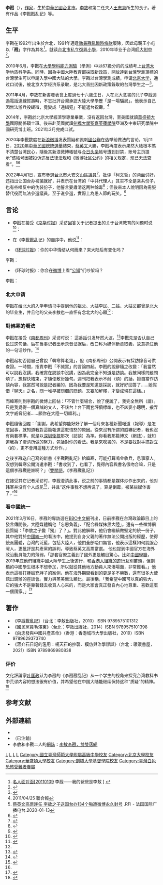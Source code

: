 {{POV|time=2010-12-06T12:11:46+00:00 }}
{{Infobox writer <!-- see Template:Infobox writer -->
| 图像     = <!-- Use only free-licenced images which meet WP:NFCC -->Replace this image male.svg
| 图像大小 = 220px
| 图像说明 = 
| 姓名     = 李戡
| 字       = 
| 号       = 
| 笔名     = 
| 原名     = 
| 出生     = {{birth date and age|1992|8|3}}
| 出生地点 = {{TWN}}[[臺北市|臺北市]]
| 逝世     = <!--卒年在前生年在后{{death date and age|YYYY|MM|DD|YYYY|MM|DD}} 或{{Death year and age| }}-->
| 逝世地点 = 
| 职业     = [[作家|作家]]、[[政治人物|政治人物]]
| 国籍     = {{ROC}}
| 种族     = 
| 公民权   = 
| 教育程度 = [[博士班|博士班]]
| 母校     = [[劍橋大學聖嘉芙蓮學院|劍橋大學聖嘉芙蓮學院]]亞洲及中東研究學院中國研究博士班<br>[[華盛頓大學|華盛頓大學]]國際關係碩士<br>[[北京大學|北京大學]]經濟學學士<br>[[國立臺灣師範大學附屬高級中學|國立臺灣師範大學附屬高級中學]]
| 创作时期 = 2007年至今
| 体裁     = [[杂文|杂文]]
| 主题     = 
| 文学运动 = 
| 代表作   = 《[[李戡戡乱记|李戡戡乱记]]》<br>《[[國民黨員毛澤東|國民黨員毛澤東]]》
| 父母     = 父亲：[[李敖|李敖]]<br>母亲：[[王志慧|王志慧]]
| 配偶     =  <!--{{marriage|姓名|年份}} -->
| 伴侣     = 
| 子女     = 
| 亲属     = 异母之姐：[[李文_(作家)|李文]]<br/>妹妹：李谌
| 受影响于 = 李敖
| 施影响于 = 
| 奖项     = <!--  {{Awards|award= |year= |title= }} -->
| 官方网   = <!--  {{URL|website}} -->
| 签名     =  <!--不需要加[[file:|128px]] -->
}}
'''李戡'''（{{bd|1992年|8月3日|catIdx=李}}），[[作家|作家]]，生於[[中華民國|中華民國]][[台北市|台北市]]。[[李敖|李敖]]和第二任夫人[[王志慧|王志慧]]所生的長子。著有作品《李戡戡乱记》等。

==生平==
李戡在1992年出生於台北，1991年適逢[[動員戡亂臨時條款|動員戡亂臨時條款]]廢除，因此母親王小屯以「'''戡'''」字作為其名<ref>[http://www.myuubox.com/fangtan/mrmdm/4540-20110109 名人面对面[20110109] 李戡——我的爸爸是李敖 ] {{webarchive|url=https://web.archive.org/web/20110112160009/http://www.myuubox.com/fangtan/mrmdm/4540-20110109 |date=2011-01-12 }}</ref>。就读[[台北市|台北市]][[臺北市私立復興實驗高級中學|私立復興小學]]，2010年毕业于台湾[[國立臺灣師範大學附屬高級中學|師大附中]]<ref>{{cite web|title=《李戡戡亂記》批台灣教育，此亦為李勘盡畢生之力自稱作家之著作，在台灣飽受批評。 李敖讚：兒子比我可怕！|url=http://www.nownews.com/2010/07/07/11490-2623133.htm|publisher=今日新聞網|date=2010年7月7日|accessdate=2010年9月12日|archive-date=2013年9月28日|archive-url=https://web.archive.org/web/20130928105759/http://www.nownews.com/2010/07/07/11490-2623133.htm|dead-url=yes}}</ref>。

2010年6月，李戡在[[大學學科能力測驗|大學學科能力測驗]]（學測）中以67級分的的成绩考上[[台湾大学|台湾大学]]地质科学系。同時，因為中國大陸教育部採取新政策，開放達到台灣學測頂標的台灣學生可以申請入學中國大陆的大學。李戡以台灣學測成績，申请[[北京大学|北京大学]]，通过口试後，被北京大学经济系录取，是北大首批因新政策錄取的台灣學生之一<ref name="大公报">{{cite web|title=李敖之子李戡北大报到|url=http://www.takungpao.com/tw/twyw/1361761.html|publisher=大公报|date=2010年9月2日|accessdate=2010年9月12日|deadurl=yes|archiveurl=https://web.archive.org/web/20100910101750/http://www.takungpao.com/tw/twyw/1361761.html|archivedate=2010年9月10日}}</ref>。

2011年4月，李敖在新書發表會上度過七十六歲生日，人在北大念書的兒子李戡透過電話連線賀壽時，不忘批評台灣承認大陸大學學歷「是一場騙局」。他表示自己因無法辦兵役[[緩徵|緩徵]]，竟變成「通緝犯」不能返台祝壽。<ref> 2011/04/25 聯合報 </ref>

2014年，李戡於北京大學經濟學專業畢業，沒有返回台灣，至美國就讀[[華盛頓大學|華盛頓大學]]國際關係碩士班。後來赴英國就讀[[劍橋大學聖嘉芙蓮學院|劍橋大學聖嘉芙蓮學院]]亞洲及中東研究學院中國研究博士班。2021年3月完成口試。

2020年李戡数度在[[新浪微博|新浪微博]]发表質疑和諷刺[[國台辦|國台辦]]在选举前做法的言论，1月11日，[[2020年中華民國總統選舉|2020年中華民國總統選舉]]結束，[[蔡英文|蔡英文]]大勝，李戡再度表示果然大陆根本搞不清楚台湾民心，隨後其新浪微博帳號与[[今日头条|今日头条]]帳号遭到封禁，账号主页提示“该帳号因被投诉违反法律法规和《微博社区公约》的相关规定，现已无法查看”。<ref>[http://www.rfi.fr/cn/%E4%B8%AD%E5%9B%BD/20200113-%E8%94%A1%E8%8B%B1%E6%96%87%E9%AB%98%E7%A5%A8%E8%BF%9E%E4%BB%BB-%E6%9D%8E%E6%95%96%E4%B9%8B%E5%AD%90%E9%80%81%E5%9B%BD%E5%8F%B0%E5%8A%9E134%E4%B8%AA%E5%95%AA%E9%81%AD%E5%BE%AE%E5%8D%9A%E6%B0%B8%E4%B9%85%E5%B0%81%E5%8F%B7 蔡英文高票连任 李敖之子送国台办134个啪遭微博永久封号] {{Wayback|url=http://www.rfi.fr/cn/%E4%B8%AD%E5%9B%BD/20200113-%E8%94%A1%E8%8B%B1%E6%96%87%E9%AB%98%E7%A5%A8%E8%BF%9E%E4%BB%BB-%E6%9D%8E%E6%95%96%E4%B9%8B%E5%AD%90%E9%80%81%E5%9B%BD%E5%8F%B0%E5%8A%9E134%E4%B8%AA%E5%95%AA%E9%81%AD%E5%BE%AE%E5%8D%9A%E6%B0%B8%E4%B9%85%E5%B0%81%E5%8F%B7 |date=20200214181504 }}.RFI - 法国国际广播电台.2020-01-13</ref><ref>{{Cite web|title=李戡諷國台辦「哭暈在廁所」 微博帳號竟「被消失」|url=https://news.ltn.com.tw/news/politics/breakingnews/3038107|accessdate=|author=|date=2020-01-12|publisher=自由時報電子報|archive-date=2020-01-13|archive-url=https://web.archive.org/web/20200113164520/https://news.ltn.com.tw/news/politics/breakingnews/3038107|dead-url=no}}</ref>

2022年4月1日，宣布參選[[台北市|台北市]]大安文山區[[台北市議員|議員]]<ref>{{cite web|title=李敖之子李戡宣布「先選北市議員後選立委！」　連高嘉瑜都來讚聲：唯一支持|url=https://tw.appledaily.com/politics/20220401/E3R6DQQ7RZFA3MSHUHQ3AHGGVY/|publisher=蘋果日報|date=2022年4月1日|accessdate=2022-04-01|deadurl=yes|archiveurl=https://web.archive.org/web/20220401183528/https://tw.appledaily.com/politics/20220401/E3R6DQQ7RZFA3MSHUHQ3AHGGVY/|archivedate=2022年4月1日}}</ref>，批评「柯文哲」的两面讨好，还指出让国台办被骗就好，并表示在台湾的「中共代理人」其实不全是亲共份子，也有些唱反中的伪装份子，他誓言要肅清这两种餘毒<ref>{{cite web|title=李戡宣布選北市議員 誓言肅清柯文哲餘毒、抓光「中共代理人」|url=https://news.ltn.com.tw/news/politics/breakingnews/3879628|publisher=|date=2022年4月1日|accessdate=2022-05-01|archive-date=2022-06-17|archive-url=https://web.archive.org/web/20220617043814/https://news.ltn.com.tw/news/politics/breakingnews/3879628}}</ref>；但後來本人說明因為需服替代役而無法參選議員，至于说參選，實際上為愚人節的玩笑。<ref>{{cite web|title=李戡選市議員愚人 簡舒培鬆了一口氣|url=https://ent.ltn.com.tw/amp/news/breakingnews/3880977|publisher=自由時報|date=2022年4月3日|accessdate=2022-04-03|deadurl=yes|archiveurl=https://web.archive.org/web/20220614035426/https://ent.ltn.com.tw/amp/news/breakingnews/3880977|archivedate=2022年6月14日}}</ref>

==言论==
* 李戡在接受《[[京华时报|京华时报]]》采访回答关于记者提出的关于台湾教育的问题时说<ref name="京华时报">{{cite web|title=李敖之子李戡：父亲的光环是正面压力(图)|publisher=京华时报|author=周逸梅|url=http://learning.sohu.com/20100831/n274610683.shtml|date=2010年8月31日|accessdate=2010年9月12日|archive-date=2019年6月8日|archive-url=https://web.archive.org/web/20190608015154/http://learning.sohu.com/20100831/n274610683.shtml|dead-url=no}}</ref>：

{{cquote 3|国文课不好好学习文言文，不介绍大陆和外国那些大气的好作品，老是学台湾的三流文学。数学教得越来越简单，我还特地买过大陆的教材对比，台湾简单得不像话。历史更加是这样，受台独思想的影响，史观混乱，脱离中国史，只讲台湾史。}}

* 在《李戡戡乱记》的自序中，他说<ref>{{cite book|author=李戡|title=李戡戡亂記|publisher=李敖出版社|ISBN=9575101316|date=2010年7月26日}}</ref>：
{{cquote 3|过去[[中国国民党|国民党]]教出部分头脑不清的中国人，现在[[台湾民主进步党|民进党]]培养出一群仇视中国的“外国人”。}}

* 《[[环球时报|环球时报]]》：你的中华情结从何而来？来大陆后有变化吗？
 
李戡：{{cquote 3|从小父亲就教育我们是[[中国|中国]]人，在台湾像我们家这样的人确实不多。我们每个人都不应该因为一些身边的不如意而影响自己对国家的热爱，这个国家肯定有很多问题，但我们应该做的是去改进它，而不是整天去谩骂和抱怨。}}

*《环球时报》：你会在[[微博|微博]]上看“[[公知|公知]]”们吵架吗？
 
李戡：{{cquote 3|我对微博上的骂战都不感兴趣，也不去谈论一些公共话题。我很看不起少部分“公知”，他们动不动就讲什么“中国在台湾”，这种话讲得很没意思，实际上他们根本不懂台湾，他们以为台湾人素质好是因为保存了[[中国传统文化|中国传统文化]]，其实那是日本殖民统治的影响。他们以为台湾政治有多好，但你去台湾民间问一问，没多少人这样认为。

[[台湾民主进步党|民进党]]更没资格来[[中国大陆|大陆]]说教，他们想塑造一种形象——我们是[[中国国民党|国民党]]的反对派，是我们把台湾弄成现在的自由民主，所以我们来教你们[[中国大陆|大陆]]。其实这种行为挺不要脸的，他们在台湾严重打压那种[[中国统一|统一]]的意见，一说“统一”就恨不得群起而攻之，他们根本没有资格谈论言论自由。他们来大陆这边说教，大陆“公知”就捧他们，其实这两批人头脑都不好，根本没有理性思考。我都是用一种看笑话的心态看他们。}}

===北大申请===
李戡在给北大的入学申请书中提到他的祖父、大姑李民、二姑、大姑丈都曾是北大的毕业生，并且他的父亲李敖也一直怀有念北大的心願<ref name="大公报" />：
{{cquote 3|我的父亲李敖困于台湾六十年，以未念北大为憾，我愿意能超越这六十年的海峡，衔接这一心願。}}

===對韩寒的看法===
李戡在接受《[[南都周刊|南都周刊]]》采访时说：
{{cquote 3|[[韩寒|韩寒]]算老几啊？他连大学都考不上，连大学都没有念过，这种没念过什么书的人，我估计他也没读过什么经史子集，是只会玩赛车的人。最近很多媒体问我对他怎么看，我都回答烦了。}}
這番話引发轩然大波。<ref>{{cite web|url=http://www.nbweekly.com/Print/Article/10943_0.shtml|title=我是李敖儿子，做什么韩寒第二|work=南都周刊|date=2010年8月18日|accessdate=2010年9月12日|deadurl=yes|archiveurl=https://web.archive.org/web/20100822131421/http://www.nbweekly.com/print/article/10943_0.shtml|archivedate=2010年8月22日}}</ref>李戡先是否认自己说过这句话，后在当事记者出示录音证据后，改口称为媒体斷章取義，故意抓住他的一句话炒作。<ref name="新华网">{{cite web |url=http://news.xinhuanet.com/edu/2010-08/24/c_12480056.htm |title=是记者乱编还是李戡撒谎 韩寒李敖之子“杠”上了 |work=[[新华网|新华网]] |date=2010-08-24 |access-date=2010-09-14 |archive-date=2010-10-05 |archive-url=https://web.archive.org/web/20101005052422/http://news.xinhuanet.com/edu/2010-08/24/c_12480056.htm |dead-url=no }}</ref>

李戡起初否認自己曾說「韓寒算老幾」，但《南都周刊》公開表示有採訪錄音可供查證。一時間，指責李戡「不誠實」的言論四起。李戡的說辭隨之改變：「我當然可以說我沒講，我確實在訪談中沒講，因為我完全不知道是訪談。我被同樣問題問煩了，想趕快結束，才隨便敷衍幾句。週刊把我表示不耐（煩）的話，擅自當作訪談內容，我當然可說是記者編的，因為我要是知道是採訪，就好好回答了……她假借『聊天』之名，問一堆早被問爛的問題，又妄加解釋，才變成現在這樣。」 

而韓寒則到李戡的微博上回帖：「不管什麼場合，說了便說了，我完全無所（謂）。只是我覺得一個真誠的文人，不該台上台下兩套評價標準，也不該耍小聰明，搬弄文字威脅記者……願你在大陸一切順利。」 

李戡隨後回覆：「謝謝，我希望你能好好了解一個月來各種新聞報道（報導）是怎麼回事，就知道我對這篇報道這麼憤怒的原因。從來沒有所謂的威嚇記者，我也沒有兩套標準，就是以[[深圳衛視|深圳衛視]]那次（訪談）為準。你看我那篇博文（網誌），就知道我為了澄清所做的努力，包括對你的看法。我是來唸書的，不是要找對手搞對立（的），更不會用這種方式炒作。」 

之後李戡送自己寫的新書《李戡戡亂記》給韓寒，可能打算鳴金收兵，息事寧人。沒想到韓寒公開消遣李戡：「書收到了，也看了，覺得內容與書名很吻合嘛，只是這個李戡戡是誰啊？」（[[雙關語|雙關語]]，《李戡戡亂記》）

在接受其它记者采访时，李戡澄清此事，说之前的事情都是媒体炒作出来的，他对韩寒并没有个人成见<ref name="中新网">{{cite web|url=http://www.chinanews.com.cn/tw/2010/09-01/2504991.shtml|title=李敖之子李戡北大报到 最想听林毅夫课(图)|publisher=中国新闻网|date=2010年9月1日|accessdate=2010年9月12日|archive-date=2010年11月1日|archive-url=https://web.archive.org/web/20101101013744/http://www.chinanews.com.cn/tw/2010/09-01/2504991.shtml|dead-url=no}}</ref>，并且“这件事我不想再说了，算是倒霉，被某些媒体害了。”<ref name="京华时报" />

===看中國統一===
2021年3月16日，李戡的專訪選在[[BBC中文網|BBC中文網]]刊出，日前李戡在台灣政論節目上的發言傳開後，大陸媒體稱他「忘恩負義」、「配合綠媒抹黑大陸」。還有一些微博網民質疑：「李敖之子變『獨』了？」。對此他解釋，他仍會繼續做堅定的統一份子。其中他對於[[中國統一|中國統一]]的看法中，他提到自身父親的著作無法公開出版的經歷，使得統派團體，台灣的泛藍，包括大陸人，他們全部啞口無言，他表示這樣如何說服台灣人，更批評是共產黨的誤判，導致蔡英文高票當選。
{{cquote 3|我覺得我的轉變在於，我認清了理想跟現實是有差距的。我並沒有背棄這個理想，我的改變在於看清了很多時候追求理想，現實中碰到了很多阻力是沒辦法改變的。}}
他也提到中國官方在海外政治動員能力的薄弱，「那套官僚主義到了國外更是觸目驚心。比如[[中國學聯|中國學聯]]，2019年底他們組織中國大陸學生上街遊行，和[[反送中運動|香港人組織的遊行]]互別苗頭，但劍橋的中國學生根本不想參加，所以就從其他地方動員人來湊場面，非常難看。」他表示這種打腫臉充胖子的案例，他在海外期間看到的更是多不勝數，還有很多大使館出錢辦的座談會。實力與英美無法類比。最後稱，「我希望中國可以真的強大，它的強大不是靠著錢去收買人心來的，而是大家會真正發自內心地尊重、喜歡這麼一個國家。」<ref>{{cite web|url=https://www.bbc.com/zhongwen/trad/chinese-news-56357890?fbclid=IwAR3TJHHVTji-oHSARU4yDWFMCQOxRTUACipcvOMkMKL-zbfUQGdIMUeH5es|title=李敖之子李戡：支持兩岸統一理想未變，但我已無法說服台灣人|publisher=BBC中文網||accessdate=2021年3月16日}}</ref>

==著作==
*《李戡戡亂記》（台北：李敖出版社，2010）ISBN  9789575101312
*《國民黨員毛澤東》（台北：李敖出版社，2014）ISBN 9789575101398
*《向忠發與中國共產革命》（香港：香港城市大學出版社，2019）ISBN 9789629373740
*《蔣介石日記的濫用：楊天石的抄襲、模仿與治學謬誤》（台北：暖暖書屋，2021）ISBN 9789869980838

===评价===
文化評論家[[叶匡政|叶匡政]]认为李戡的《李戡戡乱记》从一个学生的视角来探究台湾教科书中荒谬内容的想法很有价值，并希望他在中国大陆能继续保持这种“质疑”的精神。<ref>{{cite web|title=叶匡政：李戡PK孙见坤 90后特殊的成人礼|author=叶匡政|publisher=[[竞报|竞报]]|url=http://news.sina.com.cn/pl/2010-09-12/111221086424.shtml|date=2010年9月12日|accessdate=2010年9月12日|archive-date=2019年6月9日|archive-url=https://web.archive.org/web/20190609145414/http://news.sina.com.cn/pl/2010-09-12/111221086424.shtml|dead-url=no}}</ref>

==参考文献==
{{reflist|2}}

==外部連結==
*{{Facebook|kanlee1992}}
*<del>{{Sinaweibo|李戡}}</del>（已注銷）{{deadlink|date=2020年1月}}
*李敖和李戡二人的[[網誌|網誌]]：[https://web.archive.org/web/20100413164153/http://kan.lee.ao.blog.163.com/ 李敖李戡，雙雙落網]{{zh-cn}}

{{李敖家系}}
{{Authority control}}
{{DEFAULTSORT:Li李}}

[[Category:台灣作家|L]]
[[Category:台北市人|L]]
[[Category:東北裔台灣人|L]]
[[Category:河北裔台灣人|L]]
[[Category:國立臺灣師範大學附屬高級中學校友|Category:國立臺灣師範大學附屬高級中學校友]]
[[Category:北京大學校友|Category:北京大學校友]]
[[Category:華盛頓大學校友|Category:華盛頓大學校友]]
[[Category:劍橋大學基督學院校友|Category:劍橋大學基督學院校友]]
[[Category:臺灣白色恐怖受難者眷屬|Category:臺灣白色恐怖受難者眷屬]]